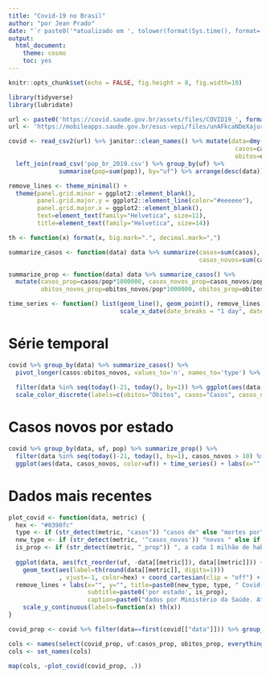 ```yaml
---
title: "Covid-19 no Brasil"
author: "por Jean Prado"
date: "`r paste0('*atualizado em ', tolower(format(Sys.time(), format='%D às %Hh%M*')))`"
output:
  html_document:
    theme: cosmo
    toc: yes
---
```


```r
knitr::opts_chunk$set(echo = FALSE, fig.height = 8, fig.width=10)

library(tidyverse)
library(lubridate)
```

```r
url <- paste0('https://covid.saude.gov.br/assets/files/COVID19_', format(today(), "%Y%m%d"), '.csv')
url <- 'https://mobileapps.saude.gov.br/esus-vepi/files/unAFkcaNDeXajurGB7LChj8SgQYS2ptm/89855f6071621391a2ae420824458ac6_Download_COVID19_20200403.csv'

covid <- read_csv2(url) %>% janitor::clean_names() %>% mutate(data=dmy(data)) %>% rename(uf=estado,
                                                               casos=casos_acumulados,
                                                               obitos=obitos_acumulados) %>% 
  left_join(read_csv('pop_br_2019.csv') %>% group_by(uf) %>%
              summarise(pop=sum(pop)), by="uf") %>% arrange(desc(data))

remove_lines <- theme_minimal() +
  theme(panel.grid.minor = ggplot2::element_blank(),
        panel.grid.major.y = ggplot2::element_line(color="#eeeeee"),
        panel.grid.major.x = ggplot2::element_blank(),
        text=element_text(family="Helvetica", size=11),
        title=element_text(family="Helvetica", size=14))

th <- function(x) format(x, big.mark=".", decimal.mark=",")

summarize_casos <- function(data) data %>% summarize(casos=sum(casos), obitos=sum(obitos),
                                                     casos_novos=sum(casos_novos), obitos_novos=sum(obitos_novos))

summarize_prop <- function(data) data %>% summarize_casos() %>% 
  mutate(casos_prop=casos/pop*1000000, casos_novos_prop=casos_novos/pop*1000000,
         obitos_novos_prop=obitos_novos/pop*1000000, obitos_prop=obitos/pop*1000000)

time_series <- function() list(geom_line(), geom_point(), remove_lines, labs(color=NULL),
                               scale_x_date(date_breaks = "1 day", date_labels="%d/%m"), theme(legend.position='top'))
```


# Série temporal
```r
covid %>% group_by(data) %>% summarize_casos() %>%  
  pivot_longer(casos:obitos_novos, values_to='n', names_to='type') %>% mutate(type=fct_relevel(type, 'obitos', 'casos',
                                                                                             'casos_novos', 'obitos_novos')) %>% 
  filter(data %in% seq(today()-21, today(), by=1)) %>% ggplot(aes(data, n, color=type)) + time_series() + labs(x="", y="") +
  scale_color_discrete(labels=c(obitos="Óbitos", casos="Casos", casos_novos="Novos casos", obitos_novos="Novos óbitos"))
```

# Casos novos por estado
```r
covid %>% group_by(data, uf, pop) %>% summarize_prop() %>%
  filter(data %in% seq(today()-21, today(), by=1), casos_novos > 10) %>%
  ggplot(aes(data, casos_novos, color=uf)) + time_series() + labs(x="", y="Novos casos")
```

# Dados mais recentes
```r
plot_covid <- function(data, metric) {
  hex <- "#0390fc"
  type <- if (str_detect(metric, "casos")) "casos de" else "mortes por"
  new_type <- if (str_detect(metric, '^casos_novos')) "novos " else if (str_detect(metric, '^obitos_novos')) "novas "
  is_prop <- if (str_detect(metric, "_prop")) ", a cada 1 milhão de habitantes"
  
  ggplot(data, aes(fct_reorder(uf, -data[[metric]]), data[[metric]])) + geom_col(fill=hex) +
    geom_text(aes(label=th(round(data[[metric]], digits=1)))
              , vjust=-1, color=hex) + coord_cartesian(clip = "off") +
  remove_lines + labs(x="", y="", title=paste0(new_type, type, " Covid-19 no Brasil"),
                      subtitle=paste0('por estado', is_prop),
                      caption=paste0("dados por Ministério da Saúde. Atualizado em ", format(today(), '%D%y'))) +
    scale_y_continuous(labels=function(x) th(x))
}

covid_prop <- covid %>% filter(data==first(covid[["data"]])) %>% group_by(uf, pop) %>% summarize_prop()

cols <- names(select(covid_prop, uf:casos_prop, obitos_prop, everything()))[-1:-2]
cols <- set_names(cols)

map(cols, ~plot_covid(covid_prop, .))
```

